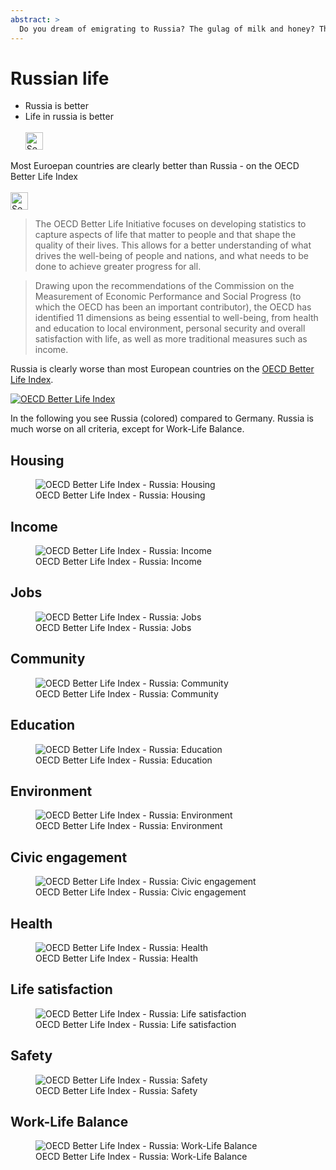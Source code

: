 ```yaml
---
abstract: > 
  Do you dream of emigrating to Russia? The gulag of milk and honey? This life awaits you:
---
```


# Russian life {#sec-russia-life}

::: {.callout-caution title="Myth"}
- Russia is better
- Life in russia is better
[<br></br>![Search for topic in EUvsDisinfo](../all_common_img/EUvsDisinfo_400x240.jpg){height=2em}](https://euvsdisinfo.eu/?s=(Russia|Moscow)%20(better|superior|inferior)&type=database&sort=relevance)
:::

::: {.callout-tip title="Truth"}
Most Euroepan countries are clearly better than Russia  - on the OECD Better Life Index
[<br></br>![Search for topic in EUvsDisinfo](../all_common_img/EUvsDisinfo_400x240.jpg){height=2em}](https://euvsdisinfo.eu/waiting-for-the-advent-of-the-fifth-stalin/)
:::

> The OECD Better Life Initiative focuses on developing statistics to capture aspects of life that matter to people and that shape the quality of their lives. This allows for a better understanding of what drives the well-being of people and nations, and what needs to be done to achieve greater progress for all.

> Drawing upon the recommendations of the Commission on the Measurement of Economic Performance and Social Progress (to which the OECD has been an important contributor), the OECD has identified 11 dimensions as being essential to well-being, from health and education to local environment, personal security and overall satisfaction with life, as well as more traditional measures such as income. 

Russia is clearly worse than most European countries on the [OECD Better Life Index](https://www.oecdbetterlifeindex.org/).

[![OECD Better Life Index](BetterLife.jpg)](https://www.oecdbetterlifeindex.org/)

In the following you see Russia (colored) compared to Germany. Russia is much worse on all criteria, except for Work-Life Balance.  


## Housing

![OECD Better Life Index - Russia: Housing](BetterLifeRussiaHousing.png)

## Income

![OECD Better Life Index - Russia: Income](BetterLifeRussiaIncome.png)



## Jobs

![OECD Better Life Index - Russia: Jobs](BetterLifeRussiaJobs.png)


## Community

![OECD Better Life Index - Russia: Community](BetterLifeRussiaCommunity.png)


## Education

![OECD Better Life Index - Russia: Education](BetterLifeRussiaEducation.png)


## Environment

![OECD Better Life Index - Russia: Environment](BetterLifeRussiaEnvironment.png)


## Civic engagement

![OECD Better Life Index - Russia: Civic engagement](BetterLifeRussiaCivicEngagement.png)


## Health 

![OECD Better Life Index - Russia: Health](BetterLifeRussiaHealth.png)


## Life satisfaction

![OECD Better Life Index - Russia: Life satisfaction](BetterLifeRussiaLifeSatisfaction.png)


## Safety

![OECD Better Life Index - Russia: Safety](BetterLifeRussiaSafety.png)


## Work-Life Balance

![OECD Better Life Index - Russia: Work-Life Balance](BetterLifeRussiaWorkLifeBalance.png)

<!-- cia-key="4e5aa26216016d6d1beab7b99f8b0e4b2dc8371afc76cb25a6428addf3e97bbba21362e56cae3b34cf46ef6a33f823df0f32fab3d715d6b42901d68b05171cce" -->

